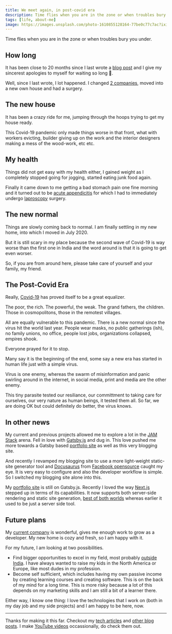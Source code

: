 ```yaml
---
title: We meet again, in post-covid era
description: Time flies when you are in the zone or when troubles bury you under.
tags: [life, about-me]
image: https://images.unsplash.com/photo-1610855128164-77be0c77c7ac?ixid=MnwxMjA3fDB8MHxwaG90by1wYWdlfHx8fGVufDB8fHx8&ixlib=rb-1.2.1&auto=format&fit=crop&w=1700&q=80
---
```


Time flies when you are in the zone or when troubles bury you under.

<!-- truncate -->

## How long

It has been close to 20 months since I last wrote a [blog post](/blog/2019/08/10/sushupthi) and I give my sincerest apologies to myself for waiting so long 🤪.

Well, since I last wrote, I lot happened. I changed [2 companies](https://www.linkedin.com/in/nagachaitanyakonada/), moved into a new own house and had a surgery.

## The new house

It has been a crazy ride for me, jumping through the hoops trying to get my house ready.

This Covid-19 pandemic only made things worse in that front, what with workers evicting, builder giving up on the work and the interior designers making a mess of the wood-work, etc etc.

## My health

Things did not get easy with my health either, I gained weight as I completely stopped going for jogging, started eating junk food again.

Finally it came down to me getting a bad stomach pain one fine morning and it turned out to be [acute appendicitis](https://en.wikipedia.org/wiki/Appendicitis) for which I had to immediately undergo [laproscopy](https://en.wikipedia.org/wiki/Laparoscopy) surgery.

## The new normal

Things are slowly coming back to normal. I am finally settling in my new home, into which I moved in July 2020.

But it is still scary in my place because the second wave of Covid-19 is way worse than the first one in India and the word around is that it is going to get even worser.

So, if you are from around here, please take care of yourself and your family, my friend.

## The Post-Covid Era

Really, [Covid-19](https://en.wikipedia.org/wiki/COVID-19) has proved itself to be a great equalizer.

The poor, the rich. The powerful, the weak. The grand fathers, the children. Those in cosmopolitons, those in the remotest villages.

All are equally vulnerable to this pandemic. There is a new normal since the virus hit the world last year. People wear masks, no public gatherings (ish), no family unions, no office, people lost jobs, organizations collapsed, empires shook.

Everyone prayed for it to stop.

Many say it is the beginning of the end, some say a new era has started in human life just with a simple virus.

Virus is one enemy, whereas the swarm of misinformation and panic swirling around in the internet, in social media, print and media are the other enemy.

This tiny parasite tested our resiliance, our committment to taking care for ourselves, our very nature as human beings, it tested them all. So far, we are doing OK but could definitely do better, the virus knows.

## In other news

My current and previous projects allowed me to explore a lot in the [JAM Stack](https://jamstack.org/generators/) arena. Fell in love with [Gatsby.js](https://www.gatsbyjs.com/why-gatsby/) and dug in. This love pushed me more towards a Gatsby based [portfolio site](https://thebestdeveloper.me) as well as this very blogging site.

And recently I revamped my blogging site to use a more light-weight static-site generator tool and [Docusaurus](https://docusaurus.io/docs) from [Facebook opensource](https://opensource.facebook.com/) caught my eye. It is very easy to configure and also the developer workflow is simple. So I switched my blogging site alone into this.

My [portfolio site](https://thebestdeveloper.me) is still on Gatsby.js. Recently I loved the way [Next.js](https://nextjs.org/) stepped up in terms of its capabilities. It now supports both server-side rendering and static site generation, [best of both worlds](https://vercel.com/blog/nextjs-server-side-rendering-vs-static-generation) whereas earlier it used to be just a server side tool.

## Future plans

My [current company](https://www.linkedin.com/company/servicenow/) is wonderful, gives me enough work to grow as a developer. My new home is cozy and fresh, so I am happy with it.

For my future, I am looking at two possibilities.

- Find bigger opportunities to excel in my field, most probably [outside India](https://en.wikipedia.org/wiki/Canada). I have always wanted to raise my kids in the North America or Europe, like most dudes in my profession.
- Become self sufficient, which includes having my own passive income by creating learning courses and creating software. This is on the back of my mind for a long time. This is more risky because a lot of this depends on my marketing skills and I am still a bit of a learner there.

Either way, I know one thing: I love the technologies that I work on (both in my day job and my side projects) and I am happy to be here, now.

---

Thanks for making it this far. Checkout my [tech articles](/all-articles/) and [other blog posts](/blog). I make [YouTube videos](https://www.youtube.com/channel/UCl5dc2m9rRGZsAu04ytfDjw) occassionally, do check them out.
